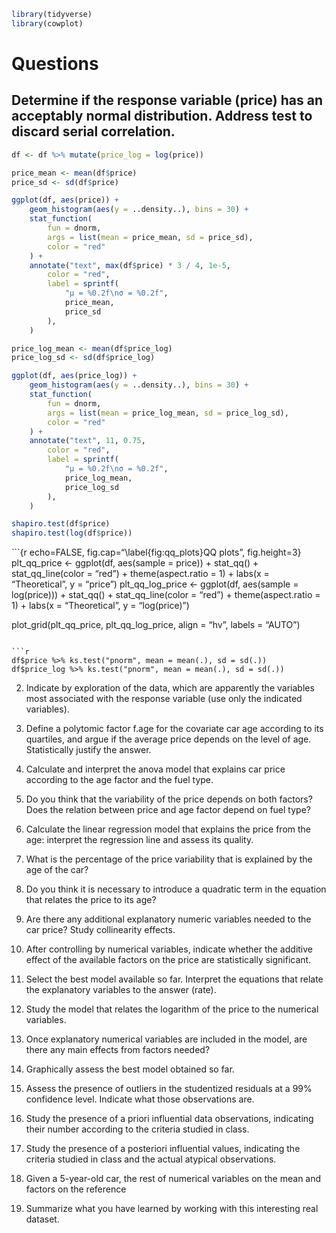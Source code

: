 ```r
library(tidyverse)
library(cowplot)
```

# Questions

## Determine if the response variable (price) has an acceptably normal distribution. Address test to discard serial correlation.

```r

df <- df %>% mutate(price_log = log(price))

price_mean <- mean(df$price)
price_sd <- sd(df$price)

ggplot(df, aes(price)) +
    geom_histogram(aes(y = ..density..), bins = 30) +
    stat_function(
        fun = dnorm,
        args = list(mean = price_mean, sd = price_sd),
        color = "red"
    ) +
    annotate("text", max(df$price) * 3 / 4, 1e-5,
        color = "red",
        label = sprintf(
            "μ = %0.2f\nσ = %0.2f",
            price_mean,
            price_sd
        ),
    )

```

```r

price_log_mean <- mean(df$price_log)
price_log_sd <- sd(df$price_log)

ggplot(df, aes(price_log)) +
    geom_histogram(aes(y = ..density..), bins = 30) +
    stat_function(
        fun = dnorm,
        args = list(mean = price_log_mean, sd = price_log_sd),
        color = "red"
    ) +
    annotate("text", 11, 0.75,
        color = "red",
        label = sprintf(
            "μ = %0.2f\nσ = %0.2f",
            price_log_mean,
            price_log_sd
        ),
    )
```

```r
shapiro.test(df$price)
shapiro.test(log(df$price))
```

```{r echo=FALSE, fig.cap="\\label{fig:qq_plots}QQ plots", fig.height=3}
plt_qq_price <- ggplot(df, aes(sample = price)) +
    stat_qq() +
    stat_qq_line(color = "red") +
    theme(aspect.ratio = 1) +
    labs(x = "Theoretical", y = "price")
plt_qq_log_price <- ggplot(df, aes(sample = log(price))) +
    stat_qq() +
    stat_qq_line(color = "red") +
    theme(aspect.ratio = 1) +
    labs(x = "Theoretical", y = "log(price)")

plot_grid(plt_qq_price, plt_qq_log_price, align = "hv", labels = "AUTO")
```

```r
df$price %>% ks.test("pnorm", mean = mean(.), sd = sd(.))
df$price_log %>% ks.test("pnorm", mean = mean(.), sd = sd(.))
```

2. Indicate by exploration of the data, which are apparently the variables most
   associated with the response variable (use only the indicated variables). 

3. Define a polytomic factor f.age for the covariate car age according to its
   quartiles, and argue if the average price depends on the level of age.
   Statistically justify the answer. 

4. Calculate and interpret the anova model that explains car price according to
   the age factor and the fuel type. 

5. Do you think that the variability of the price depends on both factors? Does
   the relation between price and age factor depend on fuel type? 

6. Calculate the linear regression model that explains the price from the age:
   interpret the regression line and assess its quality.

7. What is the percentage of the price variability that is explained by the age
   of the car?

8. Do you think it is necessary to introduce a quadratic term in the equation
   that relates the price to its age? 

9. Are there any additional explanatory numeric variables needed to the car
   price? Study collinearity effects. 

10. After controlling by numerical variables, indicate whether the additive
    effect of the available factors on the price are statistically significant. 

11. Select the best model available so far. Interpret the equations that relate
    the explanatory variables to the answer (rate). 

12. Study the model that relates the logarithm of the price to the numerical
    variables. 

13. Once explanatory numerical variables are included in the model, are there
    any main effects from factors needed? 

14. Graphically assess the best model obtained so far. 

15. Assess the presence of outliers in the studentized residuals at a 99%
    confidence level. Indicate what those observations are. 

16. Study the presence of a priori influential data observations, indicating
    their number according to the criteria studied in class. 

17. Study the presence of a posteriori influential values, indicating the
    criteria studied in class and the actual atypical observations. 

18. Given a 5-year-old car, the rest of numerical variables on the mean and
    factors on the reference

19. Summarize what you have learned by working with this interesting real
    dataset.
